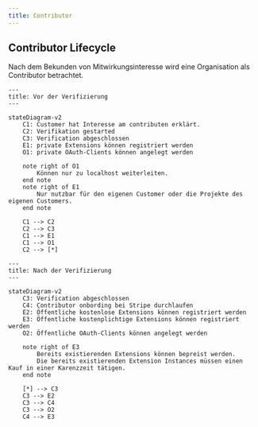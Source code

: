 ```yaml
---
title: Contributor
---
```



## Contributor Lifecycle

Nach dem Bekunden von Mitwirkungsinteresse wird eine Organisation als Contributor betrachtet.

```mermaid
---
title: Vor der Verifizierung
---

stateDiagram-v2
    C1: Customer hat Interesse am contributen erklärt.
    C2: Verifikation gestarted
    C3: Verification abgeschlossen
    E1: private Extensions können registriert werden
    O1: private OAuth-Clients können angelegt werden

    note right of O1
        Können nur zu localhost weiterleiten.
    end note
    note right of E1
        Nur nutzbar für den eigenen Customer oder die Projekte des eigenen Customers.
    end note

    C1 --> C2
    C2 --> C3
    C1 --> E1
    C1 --> O1
    C2 --> [*]
```

```mermaid
---
title: Nach der Verifizierung
---

stateDiagram-v2
    C3: Verification abgeschlossen
    C4: Contributor onbording bei Stripe durchlaufen
    E2: Öffentliche kostenlose Extensions können registriert werden
    E3: Öffentliche kostenplichtige Extensions können registriert werden
    O2: Öffentliche OAuth-Clients können angelegt werden

    note right of E3
        Bereits existierenden Extensions können bepreist werden.
        Die bereits existierenden Extension Instances müssen einen Kauf in einer Karenzzeit tätigen.
    end note

    [*] --> C3
    C3 --> E2
    C3 --> C4
    C3 --> O2
    C4 --> E3
```
